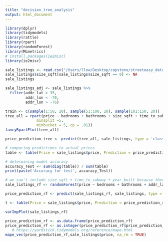 ```yaml
---
title: "decision_tree_analysis"
output: html_document
---
```


```r
library(dplyr)
library(tidymodels)
library(rattle)
library(rpart)
library(randomForest)
library(MLmetrics)
# install.packages(ie2misc)
library(ie2misc) 
```

```r
sale_listings <- read.csv("/Users/llow/Desktop/capstone/streeteasy_data/sale_listings.csv")
sale_listings$size_sqft[sale_listings$size_sqft == 0] <- NA
sale_listings
```

```r
sale_listings_adj <- sale_listings %>%
  filter(addr_lat > 35,
         addr_lon < -70, 
         addr_lon > -76)
```

```r
train <- c(sample(1:50, 20), sample(51:100, 20), sample(101:150, 20))
tree_all = rpart(price ~ bedrooms + bathrooms + size_sqft + time_to_subway + year_built + addr_lat + addr_lon, data = sale_listings_adj, subset = train, method = "class", control = rpart.control(
              minsplit =5, 
              minbucket = 5, cp = .01))
fancyRpartPlot(tree_all)
```

```r
price_prediction_tree <- predict(tree_all, sale_listings, type = 'class')

# comparing predictions to actual prices
table <- table(Price = sale_listings$price, Prediction = price_prediction_tree)

# determining model accuracy
accuracy_Test <- sum(diag(table)) / sum(table)
print(paste('Accuracy for test', accuracy_Test))
```

```r
# we can't include size_sqft + time_to_subway + year_built because there are missing values... can we impute/substitute values in???
sale_listings_rf <- randomForest(price ~ bedrooms + bathrooms + addr_lat + addr_lon, data = sale_listings_adj, ntree = 10)

price_prediction_rf <- predict(sale_listings_rf, sale_listings, type = "response")

t <- table(Price = sale_listings$price, Prediction = price_prediction_rf)

varImpPlot(sale_listings_rf)
```

```r
price_prediction_rf <- as.data.frame(price_prediction_rf)
price_prediction_rf <- as.integer(price_prediction_rf$price_prediction_rf)
   # https://yardstick.tidymodels.org/reference/mape.html
mape_vec(price_prediction_rf,sale_listings$price, na_rm = TRUE)
```

<!-- Forecast is off by 31%, will probably will work better after data cleaning --> 
